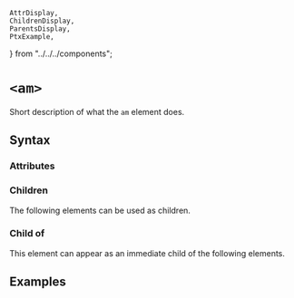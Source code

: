     AttrDisplay,
    ChildrenDisplay,
    ParentsDisplay,
    PtxExample,
} from "../../../components";

# `<am>`

Short description of what the `am` element does.

## Syntax

### Attributes

<AttrDisplay name="am" />

### Children

The following elements can be used as children.

<ChildrenDisplay name="am" />

### Child of

This element can appear as an immediate child of the following elements.

<ParentsDisplay name="am" />

## Examples

    